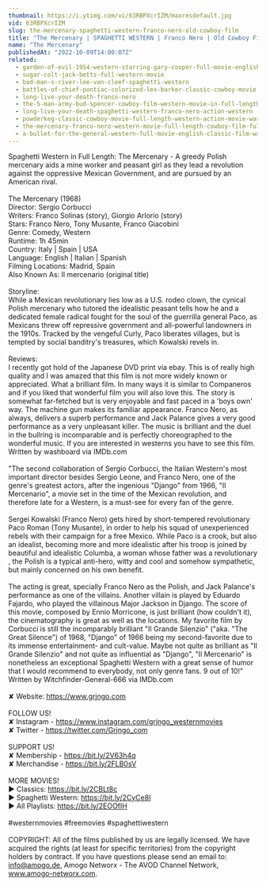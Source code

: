 ```yaml
---
thumbnail: https://i.ytimg.com/vi/63RBPXcrIZM/maxresdefault.jpg
vid: 63RBPXcrIZM
slug: the-mercenary-spaghetti-western-franco-nero-old-cowboy-film
title: "The Mercenary | SPAGHETTI WESTERN | Franco Nero | Old Cowboy Film"
name: "The Mercenary"
publishedAt: "2022-10-09T14:00:07Z"
related:
  - garden-of-evil-1954-western-starring-gary-cooper-full-movie-english-full-free-western-movies
  - sugar-colt-jack-betts-full-western-movie
  - bad-man-s-river-lee-van-cleef-spaghetti-western
  - battles-of-chief-pontiac-colorized-lex-barker-classic-cowboy-movie
  - long-live-your-death-franco-nero
  - the-5-man-army-bud-spencer-cowboy-film-western-movie-in-full-length
  - long-live-your-death-spaghetti-western-franco-nero-action-western
  - powderkeg-classic-cowboy-movie-full-length-western-action-movie-war-english
  - the-mercenary-franco-nero-western-movie-full-length-cowboy-film-full-movie
  - a-bullet-for-the-general-western-full-movie-english-classic-film-watchfree-cowboyfilm
---
```


Spaghetti Western in Full Length: The Mercenary - A greedy Polish mercenary aids a mine worker and peasant girl as they lead a revolution against the oppressive Mexican Government, and are pursued by an American rival.<br />
<br />
The Mercenary (1968)<br />
Director: Sergio Corbucci<br />
Writers: Franco Solinas (story), Giorgio Arlorio (story)<br />
Stars: Franco Nero, Tony Musante, Franco Giacobini<br />
Genre: Comedy, Western<br />
Runtime: 1h 45min<br />
Country: Italy | Spain | USA<br />
Language: English | Italian | Spanish<br />
Filming Locations: Madrid, Spain<br />
Also Known As: Il mercenario (original title)<br />
<br />
Storyline:<br />
While a Mexican revolutionary lies low as a U.S. rodeo clown, the cynical Polish mercenary who tutored the idealistic peasant tells how he and a dedicated female radical fought for the soul of the guerrilla general Paco, as Mexicans threw off repressive government and all-powerful landowners in the 1910s. Tracked by the vengeful Curly, Paco liberates villages, but is tempted by social banditry's treasures, which Kowalski revels in.<br />
<br />
Reviews:<br />
I recently got hold of the Japanese DVD print via ebay. This is of really high quality and I was amazed that this film is not more widely known or appreciated. What a brilliant film. In many ways it is similar to Companeros and if you liked that wonderful film you will also love this. The story is somewhat far-fetched but is very enjoyable and fast paced in a 'boys own' way. The machine gun makes its familiar appearance. Franco Nero, as always, delivers a superb performance and Jack Palance gives a very good performance as a very unpleasant killer. The music is brilliant and the duel in the bullring is incomparable and is perfectly choreographed to the wonderful music. If you are interested in westerns you have to see this film. Written by washboard via IMDb.com<br />
<br />
"The second collaboration of Sergio Corbucci, the Italian Western's most important director besides Sergio Leone, and Franco Nero, one of the genre's greatest actors, after the ingenious "Django" from 1966, "Il Mercenario", a movie set in the time of the Mexican revolution, and therefore late for a Western, is a must-see for every fan of the genre.<br />
<br />
Sergei Kowalski (Franco Nero) gets hired by short-tempered revolutionary Paco Roman (Tony Musante), in order to help his squad of unexperienced rebels with their campaign for a free Mexico. While Paco is a crook, but also an idealist, becoming more and more idealistic after his troop is joined by beautiful and idealistic Columba, a woman whose father was a revolutionary , the Polish is a typical anti-hero, witty and cool and somehow sympathetic, but mainly concerned on his own benefit.<br />
<br />
The acting is great, specially Franco Nero as the Polish, and Jack Palance's performance as one of the villains. Another villain is played by Eduardo Fajardo, who played the villainous Major Jackson in Django. The score of this movie, composed by Ennio Morricone, is just brilliant (how couldn't it), the cinematography is great as well as the locations. My favorite film by Corbucci is still the incomparably brilliant "Il Grande Silenzio" ("aka. "The Great Silence") of 1968, "Django" of 1966 being my second-favorite due to its immense entertainment- and cult-value. Maybe not quite as brilliant as "Il Grande Silenzio" and not quite as influential as "Django", "Il Mercenario" is nonetheless an exceptional Spaghetti Western with a great sense of humor that I would recommend to everybody, not only genre fans. 9 out of 10!" Written by Witchfinder-General-666 via IMDb.com<br />
<br />
✘ Website: https://www.grjngo.com<br />
<br />
FOLLOW US!<br />
✘ Instagram - https://www.instagram.com/grjngo_westernmovies<br />
✘ Twitter - https://twitter.com/Grjngo_com<br />
<br />
SUPPORT US!<br />
✘ Membership - https://bit.ly/2V63h4q<br />
✘ Merchandise - https://bit.ly/2FLB0sV<br />
<br />
MORE MOVIES! <br />
► Classics: https://bit.ly/2CBLt8c <br />
► Spaghetti Western: https://bit.ly/2CyCe8I <br />
► All Playlists: https://bit.ly/2EOOfIH <br />
<br />
#westernmovies #freemovies #spaghettiwestern<br />
<br />
COPYRIGHT: All of the films published by us are legally licensed. We have acquired the rights (at least for specific territories) from the copyright holders by contract. If you have questions please send an email to: info@amogo.de, Amogo Networx - The AVOD Channel Network, www.amogo-networx.com.